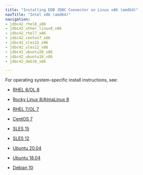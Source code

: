```yaml
---
title: "Installing EDB JDBC Connector on Linux x86 (amd64)"
navTitle: "Intel x86 (amd64)"
navigation:
- jdbc42_rhel8_x86
- jdbc42_other_linux8_x86
- jdbc42_rhel7_x86
- jdbc42_centos7_x86
- jdbc42_sles15_x86
- jdbc42_sles12_x86
- jdbc42_ubuntu20_x86
- jdbc42_ubuntu18_x86
- jdbc42_deb10_x86

---
```


For operating system-specific install instructions, see:

  - [RHEL 8/OL 8](jdbc42_rhel8_x86)

  - [Rocky Linux 8/AlmaLinux 8](jdbc42_other_linux8_x86)
  - [RHEL 7/OL 7](jdbc42_rhel7_x86)
  - [CentOS 7](jdbc42_centos7_x86)
  - [SLES 15](jdbc42_sles15_x86)
  - [SLES 12](jdbc42_sles12_x86)
  - [Ubuntu 20.04](jdbc42_ubuntu20_x86)
  - [Ubuntu 18.04](jdbc42_ubuntu18_x86)
  - [Debian 10](jdbc42_deb10_x86)

